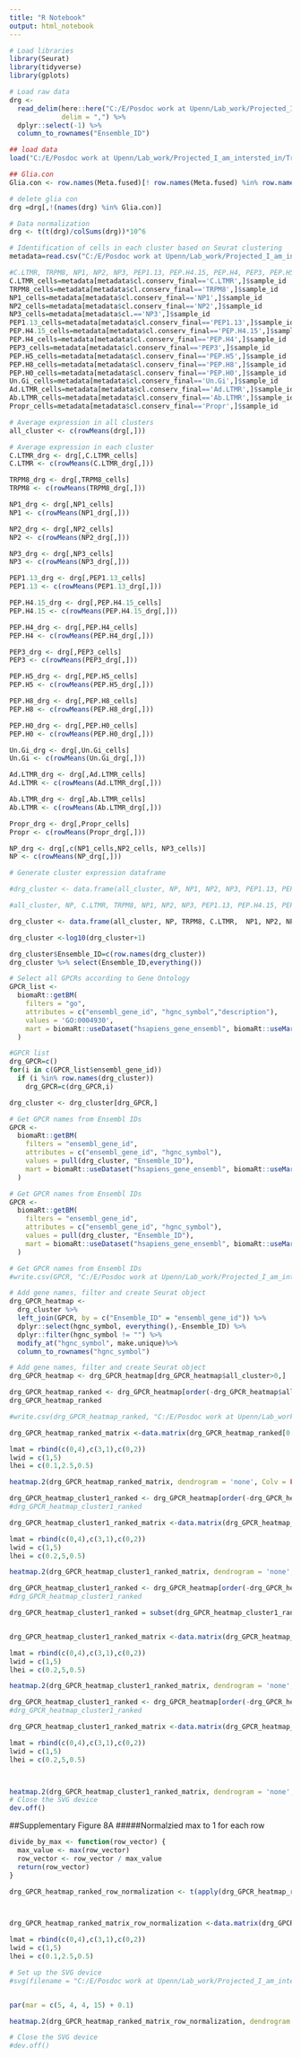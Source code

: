 ```yaml
---
title: "R Notebook"
output: html_notebook
---
```


```r
# Load libraries
library(Seurat)
library(tidyverse)
library(gplots)
```


```r
# Load raw data
drg <-
  read_delim(here::here("C:/E/Posdoc work at Upenn/Lab_work/Projected_I_am_intersted_in/Transcriptome of human DRG neurons/Project data/Sequencing data/all_three_batches/star/raw_count_all_three_batches_star.csv"),
             delim = ",") %>%
  dplyr::select(-1) %>%
  column_to_rownames("Ensemble_ID")
```
```r
## load data
load("C:/E/Posdoc work at Upenn/Lab_work/Projected_I_am_intersted_in/Transcriptome of human DRG neurons/Project data/Collaborate with Dmitry/Final clustering to everyone-20220713T191113Z-001/Final clustering to everyone/Hs_LCM_Seurat_export_slim.RData")
```


```r
## Glia.con
Glia.con <- row.names(Meta.fused)[! row.names(Meta.fused) %in% row.names(Meta.1066.wo.glia)]

```

```r
# delete glia con
drg =drg[,!(names(drg) %in% Glia.con)]
```

```r
# Data normalization
drg <- t(t(drg)/colSums(drg))*10^6

```

```r
# Identification of cells in each cluster based on Seurat clustering
metadata=read.csv("C:/E/Posdoc work at Upenn/Lab_work/Projected_I_am_intersted_in/Transcriptome of human DRG neurons/Final analysis for publication/human_drg_meta_data_final.csv")
```


```r
#C.LTMR, TRPM8, NP1, NP2, NP3, PEP1.13, PEP.H4.15, PEP.H4, PEP3, PEP.H5. PEP.H8, PEP.H0, Un.Gi, Ad.LTMR, Ab.LTMR, Propr
C.LTMR_cells=metadata[metadata$cl.conserv_final=='C.LTMR',]$sample_id
TRPM8_cells=metadata[metadata$cl.conserv_final=='TRPM8',]$sample_id
NP1_cells=metadata[metadata$cl.conserv_final=='NP1',]$sample_id
NP2_cells=metadata[metadata$cl.conserv_final=='NP2',]$sample_id
NP3_cells=metadata[metadata$cl.=='NP3',]$sample_id
PEP1.13_cells=metadata[metadata$cl.conserv_final=='PEP1.13',]$sample_id
PEP.H4.15_cells=metadata[metadata$cl.conserv_final=='PEP.H4.15',]$sample_id
PEP.H4_cells=metadata[metadata$cl.conserv_final=='PEP.H4',]$sample_id
PEP3_cells=metadata[metadata$cl.conserv_final=='PEP3',]$sample_id
PEP.H5_cells=metadata[metadata$cl.conserv_final=='PEP.H5',]$sample_id
PEP.H8_cells=metadata[metadata$cl.conserv_final=='PEP.H8',]$sample_id
PEP.H0_cells=metadata[metadata$cl.conserv_final=='PEP.H0',]$sample_id
Un.Gi_cells=metadata[metadata$cl.conserv_final=='Un.Gi',]$sample_id
Ad.LTMR_cells=metadata[metadata$cl.conserv_final=='Ad.LTMR',]$sample_id
Ab.LTMR_cells=metadata[metadata$cl.conserv_final=='Ab.LTMR',]$sample_id
Propr_cells=metadata[metadata$cl.conserv_final=='Propr',]$sample_id
```


```r
# Average expression in all clusters  
all_cluster <- c(rowMeans(drg[,]))
```

```r
# Average expression in each cluster
C.LTMR_drg <- drg[,C.LTMR_cells]
C.LTMR <- c(rowMeans(C.LTMR_drg[,]))

TRPM8_drg <- drg[,TRPM8_cells]
TRPM8 <- c(rowMeans(TRPM8_drg[,]))

NP1_drg <- drg[,NP1_cells]
NP1 <- c(rowMeans(NP1_drg[,]))

NP2_drg <- drg[,NP2_cells]
NP2 <- c(rowMeans(NP2_drg[,]))

NP3_drg <- drg[,NP3_cells]
NP3 <- c(rowMeans(NP3_drg[,]))

PEP1.13_drg <- drg[,PEP1.13_cells]
PEP1.13 <- c(rowMeans(PEP1.13_drg[,]))

PEP.H4.15_drg <- drg[,PEP.H4.15_cells]
PEP.H4.15 <- c(rowMeans(PEP.H4.15_drg[,]))

PEP.H4_drg <- drg[,PEP.H4_cells]
PEP.H4 <- c(rowMeans(PEP.H4_drg[,]))

PEP3_drg <- drg[,PEP3_cells]
PEP3 <- c(rowMeans(PEP3_drg[,]))

PEP.H5_drg <- drg[,PEP.H5_cells]
PEP.H5 <- c(rowMeans(PEP.H5_drg[,]))

PEP.H8_drg <- drg[,PEP.H8_cells]
PEP.H8 <- c(rowMeans(PEP.H8_drg[,]))

PEP.H0_drg <- drg[,PEP.H0_cells]
PEP.H0 <- c(rowMeans(PEP.H0_drg[,]))

Un.Gi_drg <- drg[,Un.Gi_cells]
Un.Gi <- c(rowMeans(Un.Gi_drg[,]))

Ad.LTMR_drg <- drg[,Ad.LTMR_cells]
Ad.LTMR <- c(rowMeans(Ad.LTMR_drg[,]))

Ab.LTMR_drg <- drg[,Ab.LTMR_cells]
Ab.LTMR <- c(rowMeans(Ab.LTMR_drg[,]))

Propr_drg <- drg[,Propr_cells]
Propr <- c(rowMeans(Propr_drg[,]))

NP_drg <- drg[,c(NP1_cells,NP2_cells, NP3_cells)]
NP <- c(rowMeans(NP_drg[,]))

```

```r
# Generate cluster expression dataframe

#drg_cluster <- data.frame(all_cluster, NP, NP1, NP2, NP3, PEP1.13, PEP.H4.15, PEP.H4, PEP3, PEP.H5, PEP.H8, PEP.H0, Ad.LTMR, Ab.LTMR, Propr,C.LTMR,TRPM8, Un.Gi)

#all_cluster, NP, C.LTMR, TRPM8, NP1, NP2, NP3, PEP1.13, PEP.H4.15, PEP.H4, PEP3, PEP.H5, PEP.H8, PEP.H0, Ad.LTMR, Ab.LTMR, Propr, Un.Gi

drg_cluster <- data.frame(all_cluster, NP, TRPM8, C.LTMR,  NP1, NP2, NP3, PEP1.13, PEP.H4.15, PEP.H4, PEP3, PEP.H5, PEP.H8, PEP.H0, Ad.LTMR, Ab.LTMR, Propr, Un.Gi)

```

```r
drg_cluster <-log10(drg_cluster+1)
```


```r
drg_cluster$Ensemble_ID=c(row.names(drg_cluster))
drg_cluster %>% select(Ensemble_ID,everything())
```

```r
# Select all GPCRs according to Gene Ontology
GPCR_list <-
  biomaRt::getBM(
    filters = "go",
    attributes = c("ensembl_gene_id", "hgnc_symbol","description"),
    values = 'GO:0004930',
    mart = biomaRt::useDataset("hsapiens_gene_ensembl", biomaRt::useMart("ensembl"))
  )
```

```r
#GPCR list
drg_GPCR=c()
for(i in c(GPCR_list$ensembl_gene_id))
  if (i %in% row.names(drg_cluster))
    drg_GPCR=c(drg_GPCR,i)

```

```r
drg_cluster <- drg_cluster[drg_GPCR,]

```

```r
# Get GPCR names from Ensembl IDs
GPCR <-
  biomaRt::getBM(
    filters = "ensembl_gene_id",
    attributes = c("ensembl_gene_id", "hgnc_symbol"),
    values = pull(drg_cluster, "Ensemble_ID"),
    mart = biomaRt::useDataset("hsapiens_gene_ensembl", biomaRt::useMart("ensembl"))
  )
```

```r
# Get GPCR names from Ensembl IDs
GPCR <-
  biomaRt::getBM(
    filters = "ensembl_gene_id",
    attributes = c("ensembl_gene_id", "hgnc_symbol"),
    values = pull(drg_cluster, "Ensemble_ID"),
    mart = biomaRt::useDataset("hsapiens_gene_ensembl", biomaRt::useMart("ensembl"))
  )
```


```r
# Get GPCR names from Ensembl IDs
#write.csv(GPCR, "C:/E/Posdoc work at Upenn/Lab_work/Projected_I_am_intersted_in/Transcriptome of human DRG neurons/Project data/Sequencing data/Batch1_371/hah.csv")

```

```r
# Add gene names, filter and create Seurat object
drg_GPCR_heatmap <-
  drg_cluster %>%
  left_join(GPCR, by = c("Ensemble_ID" = "ensembl_gene_id")) %>%
  dplyr::select(hgnc_symbol, everything(),-Ensemble_ID) %>%
  dplyr::filter(hgnc_symbol != "") %>%
  modify_at("hgnc_symbol", make.unique)%>%
  column_to_rownames("hgnc_symbol")

```

```r
# Add gene names, filter and create Seurat object
drg_GPCR_heatmap <- drg_GPCR_heatmap[drg_GPCR_heatmap$all_cluster>0,]
```

```r
drg_GPCR_heatmap_ranked <- drg_GPCR_heatmap[order(-drg_GPCR_heatmap$all_cluster),]
drg_GPCR_heatmap_ranked
```
```r
#write.csv(drg_GPCR_heatmap_ranked, "C:/E/Posdoc work at Upenn/Lab_work/Projected_I_am_intersted_in/Transcriptome of human DRG neurons/Project data/Sequencing data/Batch1_371/hah.csv")
```


```r
drg_GPCR_heatmap_ranked_matrix <-data.matrix(drg_GPCR_heatmap_ranked[0:250,])

lmat = rbind(c(0,4),c(3,1),c(0,2))
lwid = c(1,5)
lhei = c(0.1,2.5,0.5)

heatmap.2(drg_GPCR_heatmap_ranked_matrix, dendrogram = 'none', Colv = FALSE, Rowv = FALSE, scale = "none", col = bluered(100), trace = "none", density.info = "none",  keysize=0.05, key.title=NA, lmat = lmat, lwid = lwid, lhei = lhei)


```



```r
drg_GPCR_heatmap_cluster1_ranked <- drg_GPCR_heatmap[order(-drg_GPCR_heatmap$all_cluster),]
#drg_GPCR_heatmap_cluster1_ranked

drg_GPCR_heatmap_cluster1_ranked_matrix <-data.matrix(drg_GPCR_heatmap_cluster1_ranked[0:200,])

lmat = rbind(c(0,4),c(3,1),c(0,2))
lwid = c(1,5)
lhei = c(0.2,5,0.5)

heatmap.2(drg_GPCR_heatmap_cluster1_ranked_matrix, dendrogram = 'none', Colv = FALSE, Rowv = FALSE, scale = "none", col = bluered(100), trace = "none", density.info = "none",  keysize=0.05, key.title=NA, lmat = lmat, lwid = lwid, lhei = lhei)

```

```r
drg_GPCR_heatmap_cluster1_ranked <- drg_GPCR_heatmap[order(-drg_GPCR_heatmap$all_cluster),]
#drg_GPCR_heatmap_cluster1_ranked

drg_GPCR_heatmap_cluster1_ranked = subset(drg_GPCR_heatmap_cluster1_ranked, select = -c(NP) )


drg_GPCR_heatmap_cluster1_ranked_matrix <-data.matrix(drg_GPCR_heatmap_cluster1_ranked[0:200,])

lmat = rbind(c(0,4),c(3,1),c(0,2))
lwid = c(1,5)
lhei = c(0.2,5,0.5)

heatmap.2(drg_GPCR_heatmap_cluster1_ranked_matrix, dendrogram = 'none', Colv = FALSE, Rowv = FALSE, scale = "none", col = bluered(100), trace = "none", density.info = "none",  keysize=0.5, key.title=NA, lmat = lmat, lwid = lwid, lhei = lhei, cexRow=1.9, cexCol=2.7, margins=c(1,8))

```



```r
drg_GPCR_heatmap_cluster1_ranked <- drg_GPCR_heatmap[order(-drg_GPCR_heatmap$PEP.H0),]
#drg_GPCR_heatmap_cluster1_ranked

drg_GPCR_heatmap_cluster1_ranked_matrix <-data.matrix(drg_GPCR_heatmap_cluster1_ranked[0:100,])

lmat = rbind(c(0,4),c(3,1),c(0,2))
lwid = c(1,5)
lhei = c(0.2,5,0.5)



heatmap.2(drg_GPCR_heatmap_cluster1_ranked_matrix, dendrogram = 'none', Colv = FALSE, Rowv = FALSE, scale = "none", col = bluered(100), trace = "none", density.info = "none",  keysize=0.05, key.title=NA, lmat = lmat, lwid = lwid, lhei = lhei, cexRow=1.2, cexCol=2.7, margins=c(1,8))
# Close the SVG device
dev.off()
```


##Supplementary Figure 8A
#####Normalzied max to 1 for each row
```r
divide_by_max <- function(row_vector) {
  max_value <- max(row_vector)
  row_vector <- row_vector / max_value
  return(row_vector)
}

drg_GPCR_heatmap_ranked_row_normalization <- t(apply(drg_GPCR_heatmap_ranked, 1, divide_by_max))



drg_GPCR_heatmap_ranked_matrix_row_normalization <-data.matrix(drg_GPCR_heatmap_ranked_row_normalization[0:100,-(1:2)])

lmat = rbind(c(0,4),c(3,1),c(0,2))
lwid = c(1,5)
lhei = c(0.1,2.5,0.5)

# Set up the SVG device
#svg(filename = "C:/E/Posdoc work at Upenn/Lab_work/Projected_I_am_intersted_in/Transcriptome of human DRG neurons/Manuscript and figs/Submmision/Nature neuroscience/Final/Revision/Resubmission/20240716_Final/new_plot/SF11.svg", width = 8, height = 30)


par(mar = c(5, 4, 4, 15) + 0.1)

heatmap.2(drg_GPCR_heatmap_ranked_matrix_row_normalization, dendrogram = 'none', Colv = FALSE, Rowv = FALSE, scale = "none", col = bluered(100), trace = "none", density.info = "none",  keysize=0.05, key.title=NA, lmat = lmat, lwid = lwid, lhei = lhei,cexRow = 1)

# Close the SVG device
#dev.off()
```
